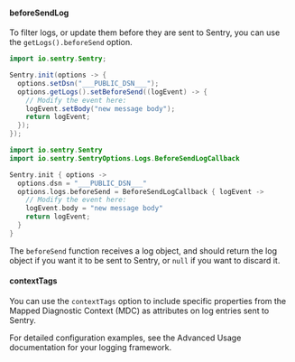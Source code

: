 #### beforeSendLog

To filter logs, or update them before they are sent to Sentry, you can use the `getLogs().beforeSend` option.

```java {tabTitle: Java} {5-9}
import io.sentry.Sentry;

Sentry.init(options -> {
  options.setDsn("___PUBLIC_DSN___");
  options.getLogs().setBeforeSend((logEvent) -> {
    // Modify the event here:
    logEvent.setBody("new message body");
    return logEvent;
  });
});
```

```kotlin {tabTitle: Kotlin} {6-10}
import io.sentry.Sentry
import io.sentry.SentryOptions.Logs.BeforeSendLogCallback

Sentry.init { options ->
  options.dsn = "___PUBLIC_DSN___"
  options.logs.beforeSend = BeforeSendLogCallback { logEvent ->
    // Modify the event here:
    logEvent.body = "new message body"
    return logEvent;
  }
}
```


The `beforeSend` function receives a log object, and should return the log object if you want it to be sent to Sentry, or `null` if you want to discard it.

#### contextTags

You can use the <PlatformLink to="/configuration/options/#contextTags">`contextTags`</PlatformLink> option to include specific properties from the Mapped Diagnostic Context (MDC) as attributes on log entries sent to Sentry.

For detailed configuration examples, see the Advanced Usage documentation for your logging framework.
